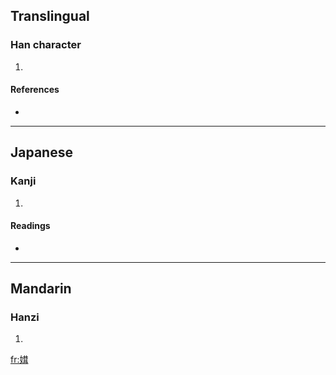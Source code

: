 ==Translingual==

===Han character===
{{Han char|rn=38|rad=女|as=10|sn=13|four=4444<sub>1</sub>|canj=女廿尸十 (VTSJ)}}

# {{defn|Han|sort=女10}}

====References====
* {{Han ref|kx=0268.080|dkj=06576|dj=0535.300|hdz=21071.020|uh=5AB6|ud=23222|bh=DD44|bd=56644}}

----

==Japanese==

===Kanji===
{{ja-kanji|grade=|rs=女10}}

# {{defn|Japanese}}

====Readings====
* {{ja-readings|on=[[じょう]] (jō), [[にゅ]] (nyu)|kun=}}

----

==Mandarin==

===Hanzi===
{{cmn-hanzi|pin=[[róng]] ([[rong2]])|wg=jung<sup>2</sup>}}

# {{defn|Mandarin}}

[[fr:媶]]